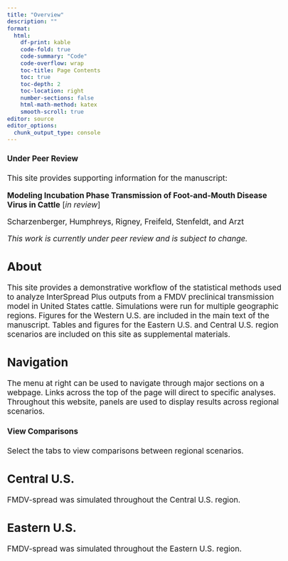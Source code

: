 ```yaml
---
title: "Overview"
description: ""
format:
  html: 
    df-print: kable
    code-fold: true
    code-summary: "Code"
    code-overflow: wrap
    toc-title: Page Contents
    toc: true
    toc-depth: 2
    toc-location: right
    number-sections: false
    html-math-method: katex
    smooth-scroll: true
editor: source
editor_options: 
  chunk_output_type: console
---
```


```{=html}
<style type="text/css">

body, td {
   font-size: 13pt;
}
code.r{
  font-size: 9pt;
}
pre {
  font-size: 11pt
}
</style>
```

::: {.callout-important icon="true"}
#### Under Peer Review

This site provides supporting information for the manuscript:

**Modeling Incubation Phase Transmission of Foot-and-Mouth Disease Virus in Cattle** [*in review*]

Scharzenberger, Humphreys, Rigney, Freifeld, Stenfeldt, and Arzt

*This work is currently under peer review and is subject to change.*
:::

## About
This site provides a demonstrative workflow of the statistical methods used to analyze InterSpread Plus outputs from a FMDV preclinical transmission model in United States cattle. Simulations were run for multiple geographic regions. Figures for the Western U.S. are included in the main text of the manuscript. Tables and figures for the Eastern U.S. and Central U.S. region scenarios are included on this site as supplemental materials.

## Navigation
The menu at right can be used to navigate through major sections on a webpage. Links across the top of the page will direct to specific analyses. Throughout this website, panels are used to display results across regional scenarios.

::: {.callout-tip icon=true}
#### View Comparisons

Select the tabs to view comparisons between regional scenarios.

:::

::: panel-tabset
## Central U.S.
FMDV-spread was simulated throughout the Central U.S. region.

## Eastern U.S.
FMDV-spread was simulated throughout the Eastern U.S. region.

:::
